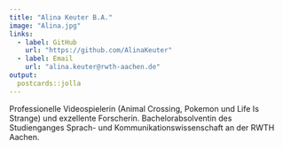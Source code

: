 ```yaml
---
title: "Alina Keuter B.A."
image: "Alina.jpg"
links:
  - label: GitHub
    url: "https://github.com/AlinaKeuter"
  - label: Email
    url: "alina.keuter@rwth-aachen.de"
output:
  postcards::jolla
---
```

 
Professionelle Videospielerin (Animal Crossing, Pokemon und Life Is Strange) und exzellente Forscherin. Bachelorabsolventin des Studienganges Sprach- und Kommunikationswissenschaft an der RWTH Aachen.
